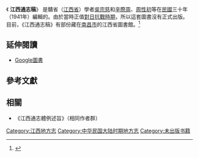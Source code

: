 《 '''江西通志稿'''》 是贛省（[[江西省|江西省]]）學者[[吳宗慈|吳宗慈]]和[[辛際周|辛際周]]、[[周性初|周性初]]等在[[民國紀年|民國]]三十年（1941年）編輯的。由於當時正值[[中国抗日战争|對日抗戰時期]]，所以這套圖書沒有正式出版。 目前，《江西通志稿》有部份藏在[[南昌市|南昌市]]的江西省圖書館。<ref name="殷荫元2010">{{cite book|author=殷荫元|title=百年名人与庐山|url=http://books.google.com/books?id=R_IuHG8WEr8C|date=1 November 2010|publisher=江西美术出版社、Esphere Media（美国艾思传媒）|isbn=978-7-5480-0424-0}}{{rp|174}}</ref>

== 延伸閱讀 ==
*[https://books.google.com/books/about/%E6%B1%9F%E8%A5%BF%E9%80%9A%E5%BF%97%E7%A8%BF.html?id=olwLAQAAMAAJ&redir_esc=y Google圖書]

== 參考文獻 ==
{{reflist}}

==相關 ==
*《江西通志體例述旨》（相同作者群）

[[Category:江西地方志|Category:江西地方志]]
[[Category:中华民国大陆时期地方志|Category:中华民国大陆时期地方志]]
[[Category:未出版书籍|Category:未出版书籍]]
